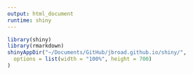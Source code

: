 ```yaml
---
output: html_document
runtime: shiny
---
```


```r
library(shiny)
library(rmarkdown)
shinyAppDir("~/Documents/GitHub/jbroad.github.io/shiny/",
  options = list(width = "100%", height = 700)
)
```